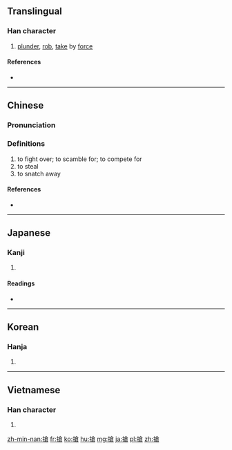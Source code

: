 ==Translingual==

===Han character===
{{Han char|rn=64|rad=手|as=10|sn=13|four=58067|canj=QOIR|ids=⿰扌倉}}

# [[plunder]], [[rob]], [[take]] by [[force]]

====References====
* {{Han ref|kx=0448.220|dkj=12525|dj=0799.130|hdz=31934.030|uh=6436}}

----

==Chinese==
{{zh-forms|s=抢}}

===Pronunciation===
{{zh-pron
|m=qiǎng
|c=coeng2,coeng1<!--,cong2,cong1-->
|h=pfs=chhióng
|md=
|mn=chhiúⁿ <!--tshióng, tshiúnn-->
|w=
|mc=y
|oc=y
|cat=v
}}

===Definitions===
{{zh-hanzi}}

# to fight over; to scamble for; to compete for
# to steal
# to snatch away

====References====
* {{thcwd|9522}}

----

==Japanese==

===Kanji===
{{ja-kanji|grade=|rs=手10}}

# {{defn|lang=ja|sort=手10}}

====Readings====
* {{ja-readings|on=[[しょう]] (shō)|kun=[[つく]] (tsuku), [[こばむ]] (kobamu), [[とどく]] (todoku)}}

----

==Korean==

===Hanja===
{{ko-hanja|hangeul=창|eumhun=|rv=chang|mr=ch'ang|y=chang}}

# {{defn|lang=ko|sort=手10}}

----

==Vietnamese==

===Han character===
{{vi-readings|rs=手10| hanviet = [[sang]], [[thương]], [[thưởng]]}}

# {{defn|lang=vi|sort=手10}}

[[zh-min-nan:搶]]
[[fr:搶]]
[[ko:搶]]
[[hu:搶]]
[[mg:搶]]
[[ja:搶]]
[[pl:搶]]
[[zh:搶]]